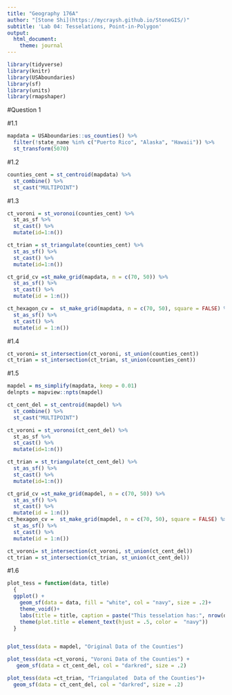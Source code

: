 ```yaml
---
title: "Geography 176A"
author: "[Stone Shi](https://mycraysh.github.io/StoneGIS/)"
subtitle: 'Lab 04: Tesselations, Point-in-Polygon'
output:
  html_document:
    theme: journal
---
```

```r
library(tidyverse)
library(knitr)
library(USAboundaries)
library(sf)
library(units)
library(rmapshaper)
```

#Question 1

#1.1
```r
mapdata = USAboundaries::us_counties() %>%
  filter(!state_name %in% c("Puerto Rico", "Alaska", "Hawaii")) %>%
  st_transform(5070)

```

#1.2
```r
counties_cent = st_centroid(mapdata) %>% 
  st_combine() %>%
  st_cast("MULTIPOINT")
```

#1.3
```r
ct_voroni = st_voronoi(counties_cent) %>%
  st_as_sf %>%
  st_cast() %>%
  mutate(id=1:n())

ct_trian = st_triangulate(counties_cent) %>%
  st_as_sf() %>%
  st_cast() %>%
  mutate(id=1:n())

ct_grid_cv =st_make_grid(mapdata, n = c(70, 50)) %>%
  st_as_sf() %>%
  st_cast() %>%
  mutate(id = 1:n())

ct_hexagon_cv =  st_make_grid(mapdata, n = c(70, 50), square = FALSE) %>%
  st_as_sf() %>%
  st_cast() %>%
  mutate(id = 1:n())
```

#1.4
```r
ct_voroni= st_intersection(ct_voroni, st_union(counties_cent))
ct_trian = st_intersection(ct_trian, st_union(counties_cent))
```

#1.5
```r
mapdel = ms_simplify(mapdata, keep = 0.01)
delnpts = mapview::npts(mapdel)

ct_cent_del = st_centroid(mapdel) %>% 
  st_combine() %>%
  st_cast("MULTIPOINT")

ct_voroni = st_voronoi(ct_cent_del) %>%
  st_as_sf %>%
  st_cast() %>%
  mutate(id=1:n())

ct_trian = st_triangulate(ct_cent_del) %>%
  st_as_sf() %>%
  st_cast() %>%
  mutate(id=1:n())

ct_grid_cv =st_make_grid(mapdel, n = c(70, 50)) %>%
  st_as_sf() %>%
  st_cast() %>%
  mutate(id = 1:n())
ct_hexagon_cv =  st_make_grid(mapdel, n = c(70, 50), square = FALSE) %>%
  st_as_sf() %>%
  st_cast() %>%
  mutate(id = 1:n())

ct_voroni= st_intersection(ct_voroni, st_union(ct_cent_del))
ct_trian = st_intersection(ct_trian, st_union(ct_cent_del))
```

#1.6
```r
plot_tess = function(data, title)
  {
  ggplot() + 
    geom_sf(data = data, fill = "white", col = "navy", size = .2)+
    theme_void()+
    labs(title = title, caption = paste("This tesselation has:", nrow(data), "tiles" )) +
    theme(plot.title = element_text(hjust = .5, color =  "navy"))
  }


plot_tess(data = mapdel, "Original Data of the Counties")

plot_tess(data =ct_voroni, "Voroni Data of the Counties") +
   geom_sf(data = ct_cent_del, col = "darkred", size = .2)

plot_tess(data =ct_trian, "Triangulated  Data of the Counties")+
  geom_sf(data = ct_cent_del, col = "darkred", size = .2)

```
